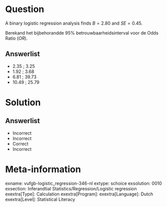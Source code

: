 Question
========

A binary logistic regression analysis finds $B = 2.80$ and $SE = 0.45$. 

Berekand het bijbehorandde 95% betrouwbaarheidsinterval voor de Odds Ratio (*OR*).
  
Answerlist
----------
* 2.35 ; 3.25
* 1.92 ; 3.68
* 6.81 ; 39.73
* 10.49 ; 25.79

Solution
========

Answerlist
----------
* Incorrect
* Incorrect
* Correct
* Incorrect

Meta-information
================
exname: vufgb-logistic_regression-346-nl
extype: schoice
exsolution: 0010
exsection: Inferandtial Statistics/Regression/Logistic regression
exextra[Type]: Calculation
exextra[Program]: 
exextra[Language]: Dutch
exextra[Level]: Statistical Literacy
